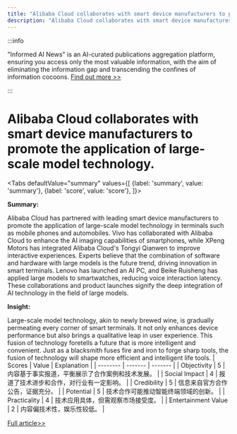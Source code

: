 ```yaml
---
title: "Alibaba Cloud collaborates with smart device manufacturers to promote the application of large-scale model technology."
description: "Alibaba Cloud collaborates with smart device manufacturers to promote the application of large-scale model technology."
---
```



:::info

"Informed AI News" is an AI-curated publications aggregation platform, ensuring you access only the most valuable information, with the aim of eliminating the information gap and transcending the confines of information cocoons.  [Find out more >>](/docs/guides)

:::

# Alibaba Cloud collaborates with smart device manufacturers to promote the application of large-scale model technology.


<Tabs
	defaultValue="summary"
	values={[
	{label: 'summary', value: 'summary'},
	{label: 'score', value: 'score'},
]}>
<TabItem value="summary">


**Summary:**

Alibaba Cloud has partnered with leading smart device manufacturers to promote the application of large-scale model technology in terminals such as mobile phones and automobiles. Vivo has collaborated with Alibaba Cloud to enhance the AI imaging capabilities of smartphones, while XPeng Motors has integrated Alibaba Cloud's Tongyi Qianwen to improve interactive experiences. Experts believe that the combination of software and hardware with large models is the future trend, driving innovation in smart terminals. Lenovo has launched an AI PC, and Beike Ruisheng has applied large models to smartwatches, reducing voice interaction latency. These collaborations and product launches signify the deep integration of AI technology in the field of large models.

**Insight:**

Large-scale model technology, akin to newly brewed wine, is gradually permeating every corner of smart terminals. It not only enhances device performance but also brings a qualitative leap in user experience. This fusion of technology foretells a future that is more intelligent and convenient. Just as a blacksmith fuses fire and iron to forge sharp tools, the fusion of technology will shape more efficient and intelligent life tools.
</TabItem>
<TabItem value="score">
	| Scores     | Value   | Explanation |
	| -------- | ------- | ------- |
	| Objectivity  | 5    | 内容基于事实报道，平衡展示了合作案例和技术发展。    |
	| Social Impact | 4     | 报道了技术进步和合作，对行业有一定影响。    |
	| Credibility    | 5    | 信息来自官方合作公告，证据充分。    |
	| Potential    | 5    | 技术合作可能推动智能终端领域的创新。    |
	| Practicality    | 4    | 技术应用具体，但需观察市场接受度。    |
	| Entertainment Value    | 2    | 内容偏技术性，娱乐性较低。    |
</TabItem>
</Tabs>

[Full article>>](https://readhub.cn/topic/8aCGThHbjvX)
